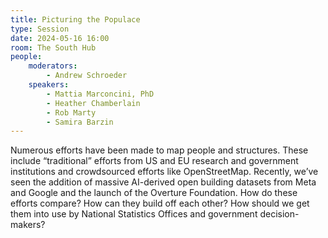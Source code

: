```yaml
---
title: Picturing the Populace
type: Session
date: 2024-05-16 16:00
room: The South Hub
people:
    moderators:
        - Andrew Schroeder
    speakers:
        - Mattia Marconcini, PhD
        - Heather Chamberlain
        - Rob Marty
        - Samira Barzin
---
```

Numerous efforts have been made to map people and structures. These include “traditional” efforts from US and EU research and government institutions and crowdsourced efforts like OpenStreetMap. Recently, we’ve seen the addition of massive AI-derived open building datasets from Meta and Google and the launch of the Overture Foundation. How do these efforts compare? How can they build off each other? How should we get them into use by National Statistics Offices and government decision-makers?